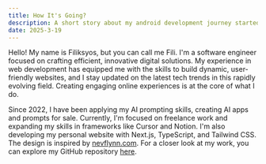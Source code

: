 ```yaml
---
title: How It's Going?
description: A short story about my android development journey started with a passion sparked during my introduction to the field.
date: 2025-3-19
---
```


Hello! My name is Filiksyos, but you can call me Fili. I'm a software engineer focused on crafting efficient, innovative digital solutions. My experience in web development has equipped me with the skills to build dynamic, user-friendly websites, and I stay updated on the latest tech trends in this rapidly evolving field. Creating engaging online experiences is at the core of what I do.

Since 2022, I have been applying my AI prompting skills, creating AI apps and prompts for sale. Currently, I'm focused on freelance work and expanding my skills in frameworks like Cursor and Notion. I'm also developing my personal website with Next.js, TypeScript, and Tailwind CSS. The design is inspired by <a href='https://nevflynn.com' target='_blank'>nevflynn.com</a>. For a closer look at my work, you can explore my GitHub repository <a href='https://github.com/filiksyos/portfolio' target='_blank'>here</a>.
